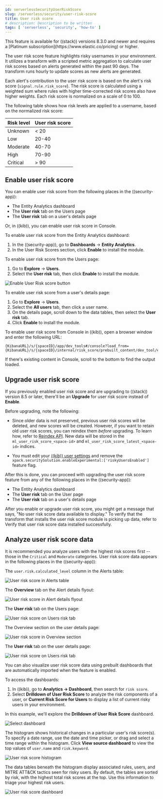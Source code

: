 ```yaml
---
id: serverlessSecurityUserRiskScore
slug: /serverless/security/user-risk-score
title: User risk score
# description: Description to be written
tags: [ 'serverless', 'security', 'how-to' ]
---
```


<div id="user-risk-score"></div>

<DocCallOut title="Note">
This feature is available for ((stack)) versions 8.3.0 and newer and requires a [Platinum subscription](https://www.elastic.co/pricing) or higher.
</DocCallOut>

The user risk score feature highlights risky usernames in your environment. It utilizes a transform with a scripted metric aggregation to calculate user risk scores based on alerts generated within the past 90 days. The transform runs hourly to update scores as new alerts are generated.

Each alert's contribution to the user risk score is based on the alert's risk score (`signal.rule.risk_score`). The risk score is calculated using a weighted sum where rules with higher time-corrected risk scores also have higher weights. Each risk score is normalized on a scale of 0 to 100.

The following table shows how risk levels are applied to a username, based on the normalized risk score:

| Risk level | User risk score |
|---|---|
| Unknown | \< 20 |
| Low | 20-40 |
| Moderate | 40-70 |
| High     | 70-90 |
| Critical  | \> 90 |

<div id="deploy-user-risk-score"></div>

## Enable user risk score

You can enable user risk score from the following places in the  ((security-app)):

* The Entity Analytics dashboard 
* The **User risk** tab on the Users page
* The **User risk** tab on a user's details page

Or, in ((kib)), you can enable user risk score in Console. 

To enable user risk score from the Entity Analytics dashboard: 

1. In the ((security-app)), go to **Dashboards** -> **Entity Analytics**. 
1. In the User Risk Scores section, click **Enable** to install the module. 

To enable user risk score from the Users page: 

1. Go to **Explore** -> **Users**. 
1. Select the **User risk** tab, then click **Enable** to install the module. 

![Enable User Risk score button](../images/user-risk-score/-experimental-features-enable-urs.png)

To enable user risk score from a user's details page: 

1. Go to **Explore** -> **Users**. 
1. Select the **All users** tab, then click a user name. 
1. On the details page, scroll down to the data tables, then select the **User risk** tab. 
1. Click **Enable** to install the module. 

To enable user risk score from Console in ((kib)), open a browser window and enter the following URL:

```console
{KibanaURL}/s/{spaceID}/app/dev_tools#/console?load_from={KibanaURL}/s/{spaceID}/internal/risk_score/prebuilt_content/dev_tool/enable_user_risk_score
```

<DocCallOut title="Note">
If there's existing content in Console, scroll to the bottom to find the output loaded. 
</DocCallOut>

<div id="upgrade-user-risk-score"></div>

## Upgrade user risk score 

If you previously enabled user risk score and are upgrading to ((stack)) version 8.5 or later, there'll be an **Upgrade** for user risk score instead of **Enable**.  

Before upgrading, note the following: 

* Since older data is not preserved, previous user risk scores will be deleted, and new scores will be created. However, if you want to retain old user risk scores, you can reindex them _before_ upgrading. To learn how, refer to [Reindex API](((ref))/docs-reindex.html). New data will be stored in the `ml_user_risk_score_<space-id>` and `ml_user_risk_score_latest_<space-id>` indices. 

* You must edit your [((kib)) user settings](((cloud))/ec-manage-kibana-settings.html#ec-manage-kibana-settings) and remove the `xpack.securitySolution.enableExperimental:['riskyUsersEnabled']` feature flag. 

After this is done, you can proceed with upgrading the user risk score feature from any of the following places in the ((security-app)):

* The Entity Analytics dashboard 
* The **User risk** tab on the User page
* The **User risk** tab on a user's details page

<DocCallOut title="Note">
After you enable or upgrade user risk score, you might get a message that says, "No user risk score data available to display." To verify that the transform that installs the user risk score module is picking up data, refer to <DocLink id="serverlessSecurityVerifyUserRiskScore">Verify that user risk score data installed successfully</DocLink>. 
</DocCallOut>

<div id="view-user-risk-score"></div>

## Analyze user risk score data

It is recommended you analyze users with the highest risk scores first -- those in the `Critical` and `Moderate` categories. User risk score data appears in the following places in the ((security-app)):

The `user.risk.calculated_level` column in the Alerts table:

![User risk score in Alerts table](../images/user-risk-score/-experimental-features-urs-alerts-table.png)

The **Overview** tab on the Alert details flyout:

![User risk score in Alert details flyout](../images/user-risk-score/-experimental-features-urs-score-flyout.png)

The **User risk** tab on the Users page:

![User risk score on Users risk tab](../images/user-risk-score/-experimental-features-users-by-risk-details-page.png)

The Overview section on the user details page:

![User risk score in Overview section](../images/user-risk-score/-experimental-features-urs-overview-section.png)

The **User risk** tab on the user details page:

![User risk score on Users risk tab](../images/user-risk-score/-experimental-features-users-by-risk-details-page.png)

You can also visualize user risk score data using prebuilt dashboards that are automatically imported when the feature is enabled. 

To access the dashboards:

1. In ((kib)), go to **Analytics -> Dashboard**, then search for `risk score`.
1. Select **Drilldown of User Risk Score** to analyze the risk components of a user, or **Current Risk Score for Users** to display a list of current risky users in your environment.

In this example, we'll explore the **Drilldown of User Risk Score** dashboard.

![Select dashboard](../images/user-risk-score/-experimental-features-select-urs-dashboard.png)

The histogram shows historical changes in a particular user's risk score(s). To specify a date range, use the date and time picker, or drag and select a time range within the histogram. Click **View source dashboard** to view the top values of `user.name` and `risk.keyword`.

![User risk score histogram](../images/user-risk-score/-experimental-features-urs-histogram.png)

The data tables beneath the histogram display associated rules, users, and MITRE ATT&CK tactics seen for risky users. By default, the tables are sorted by risk, with the highest total risk scores at the top. Use this information to triage your highest risk users.

![User risk score dashboard](../images/user-risk-score/-experimental-features-dashboard.gif)

